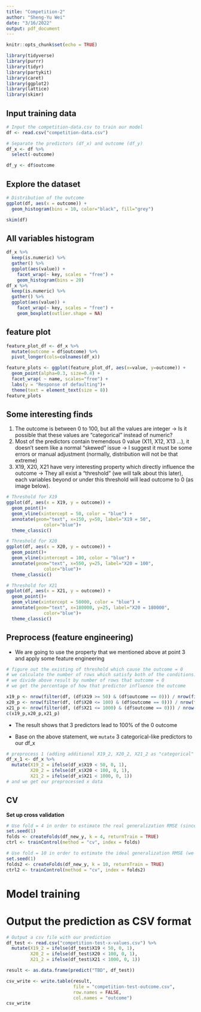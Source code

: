 ```yaml
---
title: "Competition-2"
author: "Sheng-Yu Wei"
date: "3/16/2022"
output: pdf_document
---
```


```r
knitr::opts_chunk$set(echo = TRUE)
```

```r
library(tidyverse)
library(purrr)
library(tidyr)
library(partykit)
library(caret)
library(ggplot2)
library(lattice)
library(skimr)
```
## Input training data
```r
# Input the competition-data.csv to train our model
df <- read.csv("competition-data.csv")
```

```r
# Separate the predictors (df_x) and outcome (df_y)
df_x <- df %>%
  select(-outcome)

df_y <- df$outcome
```


## Explore the dataset

```r
# Distribution of the outcome
ggplot(df, aes(x = outcome)) +
  geom_histogram(bins = 10, color="black", fill="grey")
```

```r
skim(df)
```

## All variables histogram
```r
df_x %>%
  keep(is.numeric) %>% 
  gather() %>% 
  ggplot(aes(value)) +
    facet_wrap(~ key, scales = "free") +
    geom_histogram(bins = 20)
df_x %>%
  keep(is.numeric) %>% 
  gather() %>% 
  ggplot(aes(value)) +
    facet_wrap(~ key, scales = "free") +
    geom_boxplot(outlier.shape = NA)
```

## feature plot

```r
feature_plot_df <- df_x %>%
  mutate(outcome = df$outcome) %>%
  pivot_longer(cols=colnames(df_x))
```
```r
feature_plots <- ggplot(feature_plot_df, aes(x=value, y=outcome)) + 
  geom_point(alpha=0.3, size=0.4) + 
  facet_wrap( ~ name, scales="free") +
  labs(y = "Response of defaulting")+
  theme(text = element_text(size = 8))
feature_plots
```

## Some interesting finds

1. The outcome is between 0 to 100, but all the values are integer -> Is it possible that these values are "categorical" instead of numeric?
2. Most of the predictors contain tremendous 0 value (X11, X12, X13 ...), it doesn't seem like a normal "skewed" issue -> I suggest it must be some errors or manual adjustment (normally, distribution will not be that extreme)
3. X19, X20, X21 have very interesting property which directly influence the outcome -> They all exist a "threshold" (we will talk about this later), each variables beyond or under this threshold will lead outcome to 0 (as image below).

```r
# Threshold for X19
ggplot(df, aes(x = X19, y = outcome)) +
  geom_point()+
  geom_vline(xintercept = 50, color = "blue") +
  annotate(geom="text", x=150, y=50, label="X19 = 50",
              color="blue")+
  theme_classic()

# Threshold for X20
ggplot(df, aes(x = X20, y = outcome)) +
  geom_point()+
  geom_vline(xintercept = 100, color = "blue") +
  annotate(geom="text", x=550, y=25, label="X20 = 100",
              color="blue")+
  theme_classic()

# Threshold for X21
ggplot(df, aes(x = X21, y = outcome)) +
  geom_point()+
  geom_vline(xintercept = 50000, color = "blue") +
  annotate(geom="text", x=180000, y=25, label="X20 = 180000",
              color="blue")+
  theme_classic()
```


## Preprocess (feature engineering)

* We are going to use the property that we mentioned above at point 3 and apply some feature engineering

```r
# figure out the existing of threshold which cause the outcome = 0
# we calculate the number of rows which satisfy both of the conditions: (X >= or <= "threshold") and (outcome = 0)
# we divide above result by number of rows that outcome = 0
# we get the percentage of how that predictor influence the outcome

x19_p <- nrow(filter(df, (df$X19 >= 50) & (df$outcome == 0))) / nrow(filter(df, df$outcome == 0))
x20_p <- nrow(filter(df, (df$X20 <= 100) & (df$outcome == 0))) / nrow(filter(df, df$outcome == 0))
x21_p <- nrow(filter(df, (df$X21 <= 1000) & (df$outcome == 0))) / nrow(filter(df, df$outcome == 0))
c(x19_p,x20_p,x21_p)
```
* The result shows that 3 predictors lead to 100% of the 0 outcome

* Base on the above statement, we `mutate` 3 categorical-like predictors to our df_x
```r
# preprocess 1 (adding additional X19_2, X20_2, X21_2 as "categorical" variables, which 0 represents smaller than threshold, and 1 represents larger)
df_x_1 <- df_x %>%
  mutate(X19_2 = ifelse(df_x$X19 < 50, 0, 1), 
         X20_2 = ifelse(df_x$X20 < 100, 0, 1), 
         X21_2 = ifelse(df_x$X21 < 1000, 0, 1))
# and we get our preprocessed x data
```


## CV

**Set up cross validation**
```r
# Use fold = 4 in order to estimate the real generalization RMSE (since we use 6k training data to predict 2k test-x-values = 3:1)
set.seed(1)
folds <- createFolds(df_new_y, k = 4, returnTrain = TRUE)
ctrl <- trainControl(method = "cv", index = folds)
```

```r
# Use fold = 10 in order to estimate the ideal generalization RMSE (we probably might not get this good)
set.seed(1)
folds2 <- createFolds(df_new_y, k = 10, returnTrain = TRUE)
ctrl2 <- trainControl(method = "cv", index = folds2)
```

# Model training

# Output the prediction as CSV format 

```r
# Output a csv file with our prediction
df_test <- read.csv("competition-test-x-values.csv") %>%
  mutate(X19_2 = ifelse(df_test$X19 < 50, 0, 1), 
         X20_2 = ifelse(df_test$X20 < 100, 0, 1), 
         X21_2 = ifelse(df_test$X21 < 1000, 0, 1))

result <- as.data.frame(predict("TBD", df_test))

csv_write <- write.table(result,
                         file = "competition-test-outcome.csv",
                         row.names = FALSE,
                         col.names = "outcome")
csv_write
```


























